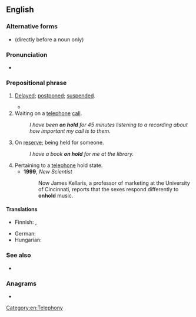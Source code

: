 {{also|onhold}}
==English==

===Alternative forms===
* {{l|en|on-hold}} (directly before a noun only)

===Pronunciation===
* {{audio|en|En-au-on hold.ogg|Audio (AU)}}

===Prepositional phrase===
{{en-PP}}

# {{lb|en|idiomatic}} [[delayed|Delayed]]; [[postponed]]; [[suspended]].
#: {{ux|en|This project is '''on hold''' until we can get more information.}}
#* {{quote-journal|en|date=2021 May 5|author=Paul Clifton|title=Network News: Heathrow Western Rail Access scheme ''''on hold''''|journal=RAIL|issue=930|page=26|text=Plans to build a western rail route into Heathrow Airport have been put '''on hold''', with Network Rail saying that staff working on the scheme have been moved to other projects.}}
# Waiting on a [[telephone]] [[call]].
#: ''I have been '''on hold''' for 45 minutes listening to a recording about how important my call is to them.''
# On [[reserve]]; being held for someone.
#: ''I have a book '''on hold''' for me at the library.''
# Pertaining to a [[telephone]] hold state.
#* '''1999''', ''New Scientist''
#*: Now James Kellaris, a professor of marketing at the University of Cincinnati, reports that the sexes respond differently to '''onhold'''{{sic}} music.

====Translations====
{{trans-see|delayed; postponed; suspended|postponed|suspended}}
{{trans-top|waiting on a telephone call}}
{{trans-mid}}
{{trans-bottom}}
{{trans-top|on reserve}}
* Finnish: {{t|fi|[[varattu|varattuna]]}}, {{t+|fi|varalla}}
{{trans-mid}}
* German: {{t+|de|reserviert}}
* Hungarian: {{t+|hu|félretesz|alt=félretéve}}
{{trans-bottom}}
{{trans-top|pertaining to a telephone hold state}}
{{trans-mid}}
{{trans-bottom}}

===See also===
* {{l|en|hold on}}

===Anagrams===
* {{anagrams|en|a=dhlnoo|hold on}}

[[Category:en:Telephony]]